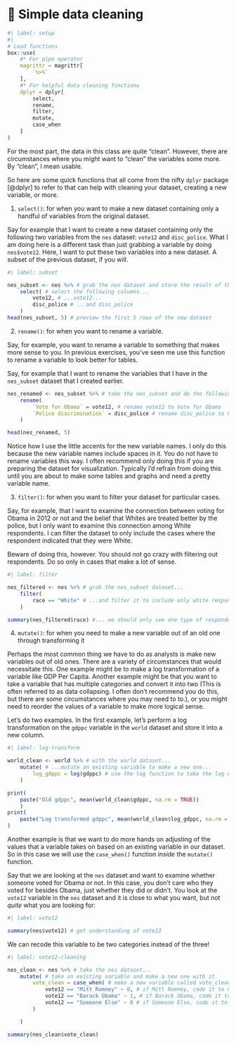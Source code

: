 # 🧹 Simple data cleaning

```r
#| label: setup
#| 
# Load functions
box::use(
    #* For pipe operator
    magrittr = magrittr[
        `%>%`
    ],
    #* For helpful data cleaning functions
    dplyr = dplyr[
        select,
        rename,
        filter,
        mutate,
        case_when
    ]
)
```
For the most part, the data in this class are quite "clean". However, there are circumstances where you might want to "clean" the variables some more. By "clean", I mean usable.

So here are some quick functions that all come from the nifty `dplyr` package [@dplyr] to refer to that can help with cleaning your dataset, creating a new variable, or more.

1. `select()`: for when you want to make a new dataset containing only a handful of variables from the original dataset.

Say for example that I want to create a new dataset containing only the following two variables from the `nes` dataset: `vote12` and `disc_police`. What I am doing here is a different task than just grabbing a variable by doing `nes$vote12`. Here, I want to put these two variables into a new dataset. A subset of the previous dataset, if you will.

```r
#| label: subset

nes_subset <- nes %>% # grab the nes dataset and store the result of the following in nes_subset
    select( # select the following columns...
        vote12, # ...vote12...
        disc_police # ...and disc_police
    )
head(nes_subset, 5) # preview the first 5 rows of the new dataset
```

2. `rename()`: for when you want to rename a variable.

Say, for example, you want to rename a variable to something that makes more sense to you. In previous exercises, you've seen me use this function to rename a variable to look better for tables.

Say, for example that I want to rename the variables that I have in the `nes_subset` dataset that I created earlier.

```r
nes_renamed <- nes_subset %>% # take the nes_subset and do the following to it
    rename(
        `Vote for Obama` = vote12, # rename vote12 to Vote for Obama
        `Police discrimination` = disc_police # rename disc_police to Police discrimination
    )

head(nes_renamed, 5)
```

Notice how I use the little accents for the new variable names. I only do this because the new variable names include spaces in it. You do not have to rename variables this way. I often recommend only doing this if you are preparing the dataset for visualization. Typically I'd refrain from doing this until you are about to make some tables and graphs and need a pretty variable name.

3. `filter()`: for when you want to filter your dataset for particular cases.

Say, for example, that I want to examine the connection between voting for Obama in 2012 or not and the belief that Whites are treated better by the police, but I only want to examine this connection among White respondents. I can filter the dataset to only include the cases where the respondent indicated that they were White.

Beware of doing this, however. You should not go crazy with filtering out respondents. Do so only in cases that make a lot of sense.

```r
#| label: filter

nes_filtered <- nes %>% # grab the nes_subset dataset...
    filter(
        race == "White" # ...and filter it to include only white respondents
    )

summary(nes_filtered$race) #... we should only see one type of respondent here
```

4. `mutate()`: for when you need to make a new variable out of an old one through transforming it

Perhaps the most common thing we have to do as analysts is make new variables out of old ones. There are a variety of circumstances that would necessitate this. One example might be to make a log transformation of a variable like GDP Per Capita. Another example might be that you want to take a variable that has multiple categories and convert it into two (This is often referred to as data collapsing. I often don't recommend you do this, but there are some circumstances where you may need to to.), or you might need to reorder the values of a variable to make more logical sense.

Let's do two examples. In the first example, let's perform a log transformation on the `gdppc` variable in the `world` dataset and store it into a new column.

```r
#| label: log-transform

world_clean <- world %>% # with the world dataset...
    mutate( # ...mutate an existing variable to make a new one...
        log_gdppc = log(gdppc) # use the log function to take the log of gdppc and call the result log_gdppc
    )

print(
    paste("Old gdppc", mean(world_clean$gdppc, na.rm = TRUE))
    )
print(
    paste("Log transformed gdppc", mean(world_clean$log_gdppc, na.rm = TRUE))
)
```

Another example is that we want to do more hands on adjusting of the values that a variable takes on based on an existing variable in our dataset. So in this case we will use the `case_when()` function *inside* the `mutate()` function.

Say that we are looking at the `nes` dataset and want to examine whether someone voted for Obama or not. In this case, you don't care who they voted for besides Obama, just whether they did or didn't. You look at the `vote12` variable in the `nes` dataset and it is close to what you want, but not *quite* what you are looking for:

```r
#| label: vote12

summary(nes$vote12) # get understanding of vote12
```

We can recode this variable to be two categories instead of the three!

```r
#| label: vote12-cleaning 

nes_clean <- nes %>% # take the nes dataset...
    mutate( # take an existing variable and make a new one with it
        vote_clean = case_when( # make a new variable called vote_clean
            vote12 == "Mitt Romney" ~ 0, # if Mitt Romney, code it to 0
            vote12 == "Barack Obama" ~ 1, # if Barack Obama, code it to 1
            vote12 == "Someone Else" ~ 0 # if Someone Else, code it to 0
        )

    )

summary(nes_clean$vote_clean)
```
